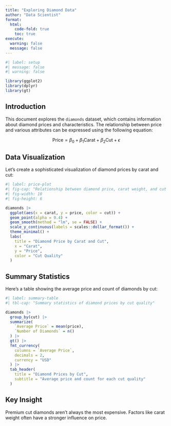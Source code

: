 ```yaml
---
title: "Exploring Diamond Data"
author: "Data Scientist"
format: 
  html:
    code-fold: true
    toc: true
execute:
  warning: false
  message: false
---
```


```r
#| label: setup
#| message: false
#| warning: false

library(ggplot2)
library(dplyr)
library(gt)
```

## Introduction

This document explores the `diamonds` dataset, which contains information about diamond prices and characteristics. The relationship between price and various attributes can be expressed using the following equation:

$$
\text{Price} = \beta_0 + \beta_1\text{Carat} + \beta_2\text{Cut} + \epsilon
$$

## Data Visualization

Let's create a sophisticated visualization of diamond prices by carat and cut:

```r
#| label: price-plot
#| fig-cap: "Relationship between diamond price, carat weight, and cut quality"
#| fig-width: 10
#| fig-height: 6

diamonds |>
  ggplot(aes(x = carat, y = price, color = cut)) +
  geom_point(alpha = 0.4) +
  geom_smooth(method = "lm", se = FALSE) +
  scale_y_continuous(labels = scales::dollar_format()) +
  theme_minimal() +
  labs(
    title = "Diamond Price by Carat and Cut",
    x = "Carat",
    y = "Price",
    color = "Cut Quality"
  )
```

## Summary Statistics

Here's a table showing the average price and count of diamonds by cut:

```r
#| label: summary-table
#| tbl-cap: "Summary statistics of diamond prices by cut quality"

diamonds |>
  group_by(cut) |>
  summarize(
    `Average Price` = mean(price),
    `Number of Diamonds` = n()
  ) |> 
  gt() |>
  fmt_currency(
    columns = `Average Price`,
    decimals = 2,
    currency = "USD"
  ) |>
  tab_header(
    title = "Diamond Prices by Cut",
    subtitle = "Average price and count for each cut quality"
  )
```

::: {.callout-note}
## Key Insight
Premium cut diamonds aren't always the most expensive. Factors like carat weight often have a stronger influence on price.
:::


